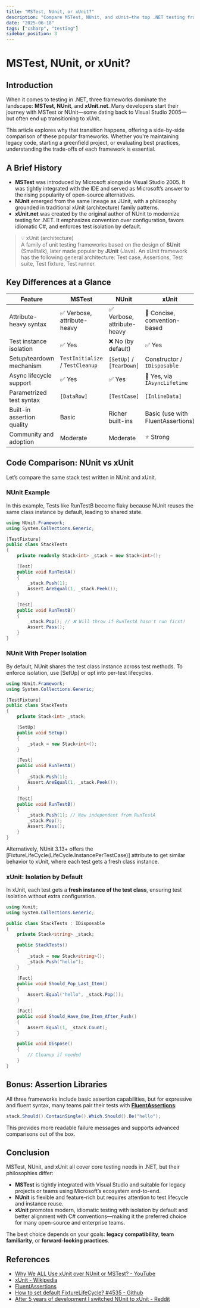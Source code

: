 ```yaml
---
title: "MSTest, NUnit, or xUnit?"
description: "Compare MSTest, NUnit, and xUnit—the top .NET testing frameworks. Learn key differences, code examples, test isolation, and best practices to choose the right one."
date: "2025-06-18"
tags: ["csharp", "testing"]
sidebar_position: 3
---
```


# MSTest, NUnit, or xUnit?

## Introduction

When it comes to testing in .NET, three frameworks dominate the landscape: **MSTest**, **NUnit**, and **xUnit.net**. Many developers start their journey with MSTest or NUnit—some dating back to Visual Studio 2005—but often end up transitioning to xUnit.

This article explores why that transition happens, offering a side-by-side comparison of these popular frameworks. Whether you're maintaining legacy code, starting a greenfield project, or evaluating best practices, understanding the trade-offs of each framework is essential.

## A Brief History

- **MSTest** was introduced by Microsoft alongside Visual Studio 2005. It was tightly integrated with the IDE and served as Microsoft’s answer to the rising popularity of open-source alternatives.
- **NUnit** emerged from the same lineage as JUnit, with a philosophy grounded in traditional xUnit (architecture) family patterns.
- **xUnit.net** was created by the original author of NUnit to modernize testing for .NET. It emphasizes convention over configuration, favors idiomatic C#, and enforces test isolation by default.

> 💡 xUnit (architecture)  
> A family of unit testing frameworks based on the design of **SUnit** (Smalltalk), later made popular by **JUnit** (Java). An xUnit framework has the following general architecture: Test case, Assertions, Test suite, Test fixture, Test runner.

## Key Differences at a Glance

| Feature | MSTest | NUnit | xUnit |
| --- | --- | --- | --- |
| Attribute-heavy syntax | ✅ Verbose, attribute-heavy | ✅ Verbose, attribute-heavy | 🔶 Concise, convention-based |
| Test instance isolation | ✅ Yes | ❌ No (by default) | ✅ Yes |
| Setup/teardown mechanism | `TestInitialize` / `TestCleanup` | `[SetUp]` / `[TearDown]` | Constructor / `IDisposable` |
| Async lifecycle support | ✅ Yes | ✅ Yes | 🔶 Yes, via `IAsyncLifetime` |
| Parametrized test syntax | `[DataRow]` | `[TestCase]` | `[InlineData]` |
| Built-in assertion quality | Basic | Richer built-ins | Basic (use with FluentAssertions) |
| Community and adoption | Moderate | Moderate | ⭐ Strong |

## Code Comparison: NUnit vs xUnit

Let’s compare the same stack test written in NUnit and xUnit.

### NUnit Example

In this example, Tests like RunTestB become flaky because NUnit reuses the same class instance by default, leading to shared state.

```csharp
using NUnit.Framework;
using System.Collections.Generic;

[TestFixture]
public class StackTests
{
    private readonly Stack<int> _stack = new Stack<int>();

    [Test]
    public void RunTestA()
    {
        _stack.Push(1);
        Assert.AreEqual(1, _stack.Peek());
    }

    [Test]
    public void RunTestB()
    {
        _stack.Pop(); // ❌ Will throw if RunTestA hasn't run first!
        Assert.Pass();
    }
}
```

### NUnit With Proper Isolation

By default, NUnit shares the test class instance across test methods. To enforce isolation, use [SetUp] or opt into per-test lifecycles.

```csharp
using NUnit.Framework;
using System.Collections.Generic;

[TestFixture]
public class StackTests
{
    private Stack<int> _stack;

    [SetUp]
    public void Setup()
    {
        _stack = new Stack<int>();
    }

    [Test]
    public void RunTestA()
    {
        _stack.Push(1);
        Assert.AreEqual(1, _stack.Peek());
    }

    [Test]
    public void RunTestB()
    {
        _stack.Push(1); // Now independent from RunTestA
        _stack.Pop();
        Assert.Pass();
    }
}
```

Alternatively, NUnit 3.13+ offers the [FixtureLifeCycle(LifeCycle.InstancePerTestCase)] attribute to get similar behavior to xUnit, where each test gets a fresh class instance.

### xUnit: Isolation by Default

In xUnit, each test gets a **fresh instance of the test class**, ensuring test isolation without extra configuration.

```csharp
using Xunit;
using System.Collections.Generic;

public class StackTests : IDisposable
{
    private Stack<string> _stack;

    public StackTests()
    {
        _stack = new Stack<string>();
        _stack.Push("hello");
    }

    [Fact]
    public void Should_Pop_Last_Item()
    {
        Assert.Equal("hello", _stack.Pop());
    }

    [Fact]
    public void Should_Have_One_Item_After_Push()
    {
        Assert.Equal(1, _stack.Count);
    }

    public void Dispose()
    {
        // Cleanup if needed
    }
}
```

## Bonus: Assertion Libraries

All three frameworks include basic assertion capabilities, but for expressive and fluent syntax, many teams pair their tests with [**FluentAssertions**](https://fluentassertions.com/):

```csharp
stack.Should().ContainSingle().Which.Should().Be("hello");
```

This provides more readable failure messages and supports advanced comparisons out of the box.

## Conclusion

MSTest, NUnit, and xUnit all cover core testing needs in .NET, but their philosophies differ:

- **MSTest** is tightly integrated with Visual Studio and suitable for legacy projects or teams using Microsoft’s ecosystem end-to-end.
- **NUnit** is flexible and feature-rich but requires attention to test lifecycle and instance reuse.
- **xUnit** promotes modern, idiomatic testing with isolation by default and better alignment with C# conventions—making it the preferred choice for many open-source and enterprise teams.

The best choice depends on your goals: **legacy compatibility**, **team familiarity**, or **forward-looking practices**.

## References

* [Why We ALL Use xUnit over NUnit or MSTest? - YouTube](https://youtu.be/n1QYEzuRhkI?si=4f4MUwOUabtI_LqL)
* [xUnit - Wikipedia](https://en.wikipedia.org/wiki/XUnit)
* [FluentAssertions](https://fluentassertions.com/)
* [How to set default FixtureLifeCycle? #4535 - Github](https://github.com/nunit/nunit/discussions/4535)
* [After 5 years of development I switched NUnit to xUnit - Reddit](https://www.reddit.com/r/dotnet/comments/13rnz4w/after_5_years_of_development_i_switched_nunit_to/)


<GiscusComment />
